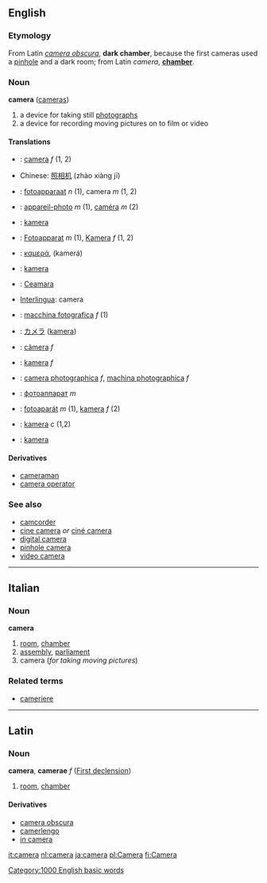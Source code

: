 ==English==
===Etymology===
From Latin ''[[camera obscura]]'', '''dark chamber''', because the first cameras used a [[pinhole]] and a dark room; from Latin ''camera'', '''[[chamber]]'''.

=== Noun ===
'''camera''' ([[cameras]])

#a device for taking still [[photograph]]s
#a device for recording moving pictures on to film or video

====Translations====
*{{ca}}: [[camera]] ''f'' (1, 2)
*Chinese: [[照相机]] (zhào xiàng jī)
*{{nl}}: [[fotoapparaat]] ''n'' (1), camera ''m'' (1, 2)
*{{fr}}: [[appareil-photo]] ''m'' (1), [[caméra]] ''m'' (2)
*{{fi}}: [[kamera]]
*{{de}}: [[Fotoapparat]] ''m'' (1), [[Kamera]] ''f'' (1, 2)
*{{el}}: [[καμερά]], (kamerá)
*{{id}}: [[kamera]]
*{{ga}}: [[Ceamara]]
*[[Interlingua]]: camera
*{{it}}: [[macchina fotografica]] ''f'' (1)
*{{ja}}: [[カメラ]] ([[kamera]])
*{{pt}}: [[câmera]] ''f''
*{{pl}}: [[kamera]] ''f''
*{{ro}}: [[camera photographica]] ''f'', [[machina photographica]] ''f''
*{{ru}}: [[фотоаппарат]] ''m''
*{{sk}}: [[fotoaparát]] ''m'' (1), [[kamera]] ''f'' (2)
*{{sv}}: [[kamera]] ''c'' (1,2)
*{{tr}}: [[kamera]]

====Derivatives====
*[[cameraman]]
*[[camera operator]]

===See also===
*[[camcorder]]
*[[cine camera]] ''or'' [[ciné camera]]
*[[digital camera]]
*[[pinhole camera]]
*[[video camera]]

----

==Italian==
===Noun===
'''camera'''

# [[room]], [[chamber]]
# [[assembly]], [[parliament]]
#camera (''for taking moving pictures'')

===Related terms===
*[[cameriere]]

----

==Latin==
===Noun===
'''camera''', '''camerae''' ''f'' ([[Latin:First declension|First declension]])

#[[room]], [[chamber]]

====Derivatives====
*[[camera obscura]]
*[[camerlengo]]
*[[in camera]]

[[it:camera]]
[[nl:camera]]
[[ja:camera]]
[[pl:Camera]]
[[fi:Camera]]
[[Category:1000 English basic words]]